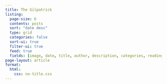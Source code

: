 ```yaml
---
title: The Gilpatrick
listing:
  page-size: 6
  contents: posts
  sort: "date desc"
  type: grid
  categories: false
  sort-ui: true
  filter-ui: true
  feed: true
  fields: [image, date, title, author, description, categories, reading-time]
page-layout: article
format:
  html:
    css: no-title.css
---
```


:::{#posts .column-page-inset}

:::